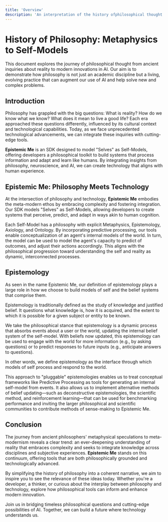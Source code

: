 ```yaml
---
title: 'Overview'
description: 'An interpretation of the history ofphilosophical thought'
---
```


# History of Philosophy: Metaphysics to Self-Models

This document explores the journey of philosophical thought from ancient inquiries about reality to modern innovations in AI. Our aim is to demonstrate how philosophy is not just an academic discipline but a living, evolving practice that can augment our use of AI and help solve new and complex problems.

## Introduction

Philosophy has grappled with the big questions: What is reality? How do we know what we know? What does it mean to live a good life? Each era approached these questions differently, influenced by its cultural context and technological capabilities. Today, as we face unprecedented technological advancements, we can integrate these inquiries with cutting-edge tools.

**Epistemic Me** is an SDK designed to model "Selves" as Self-Models, offering developers a philosophical toolkit to build systems that process information and adapt and learn like humans. By integrating insights from philosophy, neuroscience, and AI, we can create technology that aligns with human experience.

## Epistemic Me: Philosophy Meets Technology

At the intersection of philosophy and technology, **Epistemic Me** embodies the meta-modern ethos by embracing complexity and fostering integration. Our SDK models "Selves" as Self-Models, allowing developers to create systems that perceive, predict, and adapt in ways akin to human cognition.

Each Self-Model has a philosophy with explicit Metaphysics, Epistemology, Axiology, and Ontology. By incorporating predictive processing, our tools enable conceptualization of an agent's internal models of the world. In turn, the model can be used to model the agent's capacity to predict of outcomes, and adjust their actions accordingly. This aligns with the philosophical progression toward understanding the self and reality as dynamic, interconnected processes.

## Epistemology

As seen in the name Epistemic Me, our definition of epistemology plays a large role in how we choose to build models of self and the belief systems that comprise them.

Epistemology is traditionally defined as the study of knowledge and justified belief. It questions what knowledge is, how it is acquired, and the extent to which it is possible for a given subject or entity to be known.

We take the philosophical stance that epistemology is a dynamic process that absorbs events about a user or the world, updating the internal belief system of the self-model. With beliefs now updated, this epistemology can be used to engage with the world for more information (e.g., by asking questions) or to predict responses to future inputs (e.g., anticipate answers to questions).

In other words, we define epistemology as the interface through which models of self process and respond to the world.

This approach to "pluggable" epistemologies enables us to treat conceptual frameworks like Predictive Processing as tools for generating an internal self-model from events. It also allows us to implement alternative methods of belief updating—such as deconstructive epistemologies, the scientific method, and reinforcement learning—that can be used for benchmarking performance and inviting the larger philosophical and scientific communities to contribute methods of sense-making to Epistemic Me.



## Conclusion

The journey from ancient philosophers' metaphysical speculations to meta-modernism reveals a clear trend: an ever-deepening understanding of reality that embraces complexity and seeks to integrate knowledge across disciplines and subjective experiences. **Epistemic Me** stands on this continuum, offering tools that are both philosophically grounded and technologically advanced.

By simplifying the history of philosophy into a coherent narrative, we aim to inspire you to see the relevance of these ideas today. Whether you're a developer, a thinker, or curious about the interplay between philosophy and technology, explore how philosophical tools can inform and enhance modern innovation.

Join us in bridging timeless philosophical questions and cutting-edge possibilities of AI. Together, we can build a future where technology understands us. 